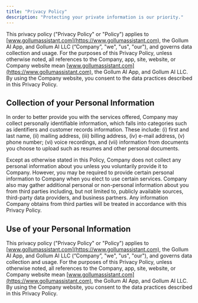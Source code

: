 ```yaml
---
title: "Privacy Policy"
description: "Protecting your private information is our priority."
---
```


This privacy policy ("Privacy Policy" or "Policy") applies to [www.gollumassistant.com](https://www.gollumassistant.com), the Gollum AI App, and Gollum AI LLC (“Company”, "we", "us", "our"), and governs data collection and usage. For the purposes of this Privacy Policy, unless otherwise noted, all references to the Company, app, site, website, or Company website mean [www.gollumassistant.com](https://www.gollumassistant.com), the Gollum AI App, and Gollum AI LLC. By using the Company website, you consent to the data practices described in this Privacy Policy.

## Collection of your Personal Information

In order to better provide you with the services offered, Company may collect personally identifiable information, which falls into categories such as identifiers and customer records information. These include: (i) first and last name, (ii) mailing address, (iii) billing address, (iv) e-mail address, (v) phone number; (vi) voice recordings, and (vii) information from documents you choose to upload such as resumes and other personal documents.

Except as otherwise stated in this Policy, Company does not collect any personal information about you unless you voluntarily provide it to Company. However, you may be required to provide certain personal information to Company when you elect to use certain services. Company also may gather additional personal or non-personal information about you from third parties including, but not limited to, publicly available sources, third-party data providers, and business partners. Any information Company obtains from third parties will be treated in accordance with this Privacy Policy.

## Use of your Personal Information&#x20;

This privacy policy ("Privacy Policy" or "Policy") applies to [www.gollumassistant.com](https://www.gollumassistant.com), the Gollum AI App, and Gollum AI LLC (“Company”, "we", "us", "our"), and governs data collection and usage. For the purposes of this Privacy Policy, unless otherwise noted, all references to the Company, app, site, website, or Company website mean [www.gollumassistant.com](https://www.gollumassistant.com), the Gollum AI App, and Gollum AI LLC. By using the Company website, you consent to the data practices described in this Privacy Policy.